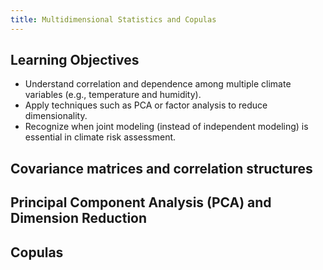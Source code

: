 ```yaml
---
title: Multidimensional Statistics and Copulas
---
```


## Learning Objectives {.unnumbered}

- Understand correlation and dependence among multiple climate variables (e.g., temperature and humidity).
- Apply techniques such as PCA or factor analysis to reduce dimensionality.
- Recognize when joint modeling (instead of independent modeling) is essential in climate risk assessment.

## Covariance matrices and correlation structures

## Principal Component Analysis (PCA) and Dimension Reduction

## Copulas